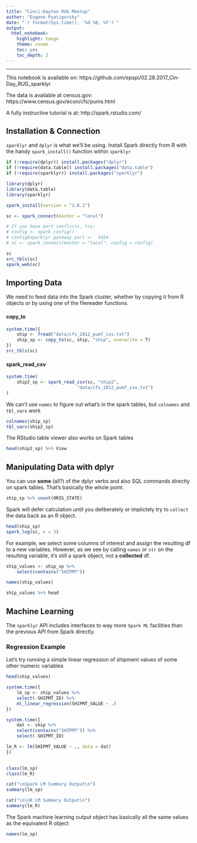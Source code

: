 ```yaml
---
title: "Cinci-Dayton RUG Meetup"
author: "Eugene Pyatigorsky"
date: "`r format(Sys.time(), '%d %B, %Y')`"
output: 
  html_notebook: 
    highlight: tango
    theme: cosmo
    toc: yes
    toc_depth: 2
---
```

------



This notebook is available on:
https://github.com/epspi/02.28.2017_Cin-Day_RUG_sparklyr

The data is available at census.gov:
https://www.census.gov/econ/cfs/pums.html

A fully instructive tutorial is at:
http://spark.rstudio.com/




## Installation & Connection
`sparklyr` and `dplyr` is what we'll be using. Install Spark directly from R with the handy `spark_install()` function within `sparklyr`
```r
if (!require(dplyr)) install.packages("dplyr")
if (!require(data.table)) install.packages("data.table")
if (!require(sparklyr)) install.packages("sparklyr")

library(dplyr)
library(data.table)
library(sparklyr)

spark_install(version = "1.6.2")
```




```r
sc <- spark_connect(master = "local")

# If you have port conflicts, try:
# config <- spark_config()
# config$sparklyr.gateway.port <-  5454
# sc <- spark_connect(master = "local", config = config)

sc
src_tbls(sc)
spark_web(sc)
```


## Importing Data
We need to feed data into the Spark cluster, whether by copying it from R objects or by using one of the filereader functions.  

#### copy_to
```r
system.time({
    ship <- fread("data/cfs_2012_pumf_csv.txt")
    ship_sp <- copy_to(sc, ship, "ship", overwrite = T)
})
src_tbls(sc)

```
  
  
#### spark_read_csv
```r
system.time(
    ship2_sp <- spark_read_csv(sc, "ship2", 
                           "data/cfs_2012_pumf_csv.txt")
)
```

We can't use `names` to figure out what's in the spark tables,
but `colnames` and `tbl_vars` work
```r
colnames(ship_sp)
tbl_vars(ship2_sp)
```

The RStudio table viewer also works on Spark tables
```r
head(ship2_sp) %>% View
```

## Manipulating Data with dplyr

You can use **some** (all?) of the dplyr verbs and also SQL commands directly on spark tables. That's basically the whole point.

```r
ship_sp %>% count(ORIG_STATE)
```

Spark will defer calculation until you deliberately or implictely try to `collect` the data back as an R object. 

```r
head(ship_sp)
spark_log(sc, n = 3)
```

For example, we select some columns of interest and assign the resulting df to a new variables. However, as we see by calling `names` or `str` on the resulting variable, it's still a spark object, not a **collected** df.
```r
ship_values <- ship_sp %>% 
    select(contains("SHIPMT"))

names(ship_values)
```
```r
ship_values %>% head
```

## Machine Learning

The `sparklyr` API includes interfaces to way more `Spark ML` facilities than the previous API from Spark directly.

### Regression Example

Let's try running a simple linear regression of shipment values of some other numeric variables

```r
head(ship_values)
```

```r
system.time({
    lm_sp <- ship_values %>% 
    select(-SHIPMT_ID) %>% 
    ml_linear_regression(SHIPMT_VALUE ~ .)
})

system.time({
    dat <- ship %>% 
    select(contains("SHIPMT")) %>% 
    select(-SHIPMT_ID)

lm_R <- lm(SHIPMT_VALUE ~ ., data = dat)
})
    
```
```r
class(lm_sp)
class(lm_R)
```


```r
cat("\nSpark LM Summary Output\n")
summary(lm_sp)

cat("\n\nR LM Summary Output\n")
summary(lm_R)
```

The Spark machine learning output object has basically all the same values as the equivalent R object
```r
names(lm_sp)
```


